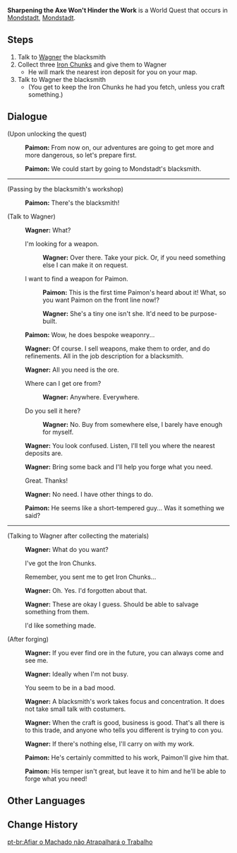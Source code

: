 {{Quest Infobox
|image         = World Quest Sharpening the Axe Won't Hinder the Work.png
|id            = 20503
|type          = World
|region        = Mondstadt
|area          = Starfell Valley
|summary       = The Traveler learns about ore and [[forging]] from [[Wagner]].
|requirement   = Complete [[Knights of Favonius (Quest)|Knights of Favonius]]
|startLocation = [[City of Mondstadt|Mondstadt]], [[Mondstadt]]
|other         = {{Card|Iron Chunk|3}}
|characters    = Paimon; Traveler; Wagner
|voiced        = yes
}}
'''Sharpening the Axe Won't Hinder the Work''' is a World Quest that occurs in [[City of Mondstadt|Mondstadt]], [[Mondstadt]].
==Steps==
# Talk to [[Wagner]] the blacksmith
# Collect three [[Iron Chunk]]s and give them to Wagner
#* He will mark the nearest iron deposit for you on your map.
# Talk to Wagner the blacksmith
#* (You get to keep the Iron Chunks he had you fetch, unless you craft something.)

==Dialogue==
{{Quest Description|[[Paimon]] believes in order to meet the adventures that are to come, it would be best to first make some preparations.}}
{{Dialogue start}}
;(Upon unlocking the quest)
:{{A|vo tips weapon paimon 06.ogg}} '''Paimon:''' From now on, our adventures are going to get more and more dangerous, so let's prepare first.
:{{A|vo tips weapon paimon 07.ogg}} '''Paimon:''' We could start by going to Mondstadt's blacksmith.

----

;(Passing by the blacksmith's workshop)
:{{A|vo tips weapon paimon 08.ogg}} '''Paimon:''' There's the blacksmith!

;(Talk to Wagner)
:{{A|vo tips weapon wagner 01.ogg}} '''Wagner:''' What?
:{{DIcon}} I'm looking for a weapon.
::{{A|vo tips weapon wagner 02a.ogg}} '''Wagner:''' Over there. Take your pick. Or, if you need something else I can make it on request.
:{{DIcon}} I want to find a weapon for Paimon.
::{{A|vo tips weapon paimon 01b.ogg}} '''Paimon:''' This is the first time Paimon's heard about it! What, so you want Paimon on the front line now!?
::{{A|vo tips weapon wagner 02b.ogg}} '''Wagner:''' She's a tiny one isn't she. It'd need to be purpose-built.
:{{A|vo tips weapon paimon 02.ogg}} '''Paimon:''' Wow, he does bespoke weaponry...
:{{A|vo tips weapon wagner 03.ogg}} '''Wagner:''' Of course. I sell weapons, make them to order, and do refinements. All in the job description for a blacksmith.
:{{A|vo tips weapon wagner 04.ogg}} '''Wagner:''' All you need is the ore.
:{{DIcon}} Where can I get ore from?
::{{A|vo tips weapon wagner 05a.ogg}} '''Wagner:''' Anywhere. Everywhere.
:{{DIcon}} Do you sell it here?
::{{A|vo tips weapon wagner 05b.ogg}} '''Wagner:''' No. Buy from somewhere else, I barely have enough for myself.
:{{A|vo tips weapon wagner 06.ogg}} '''Wagner:''' You look confused. Listen, I'll tell you where the nearest deposits are.
:{{A|vo tips weapon wagner 07.ogg}} '''Wagner:''' Bring some back and I'll help you forge what you need.
:{{DIcon}} Great. Thanks!
:{{A|vo tips weapon wagner 08.ogg}} '''Wagner:''' No need. I have other things to do.
:{{A|vo tips weapon paimon 03.ogg}} '''Paimon:''' He seems like a short-tempered guy... Was it something we said?

----

;(Talking to Wagner after collecting the materials)
:{{A|vo tips weapon wagner 09.ogg}} '''Wagner:''' What do you want?
:{{DIcon}} I've got the Iron Chunks.
:{{DIcon}} Remember, you sent me to get Iron Chunks...
:{{A|vo tips weapon wagner 10.ogg}} '''Wagner:''' Oh. Yes. I'd forgotten about that.
:{{A|vo tips weapon wagner 11.ogg}} '''Wagner:''' These are okay I guess. Should be able to salvage something from them.
:{{DIcon|Forging}} I'd like something made.

;(After forging)
:{{A|vo tips weapon wagner 12.ogg}} '''Wagner:''' If you ever find ore in the future, you can always come and see me.
:{{A|vo tips weapon wagner 13.ogg}} '''Wagner:''' Ideally when I'm not busy.
:{{DIcon}} You seem to be in a bad mood.
:{{A|vo tips weapon wagner 14.ogg}} '''Wagner:''' A blacksmith's work takes focus and concentration. It does not take small talk with costumers.
:{{A|vo tips weapon wagner 15.ogg}} '''Wagner:''' When the craft is good, business is good. That's all there is to this trade, and anyone who tells you different is trying to con you.
:{{A|vo tips weapon wagner 16.ogg}} '''Wagner:''' If there's nothing else, I'll carry on with my work.
:{{A|vo tips weapon paimon 04.ogg}} '''Paimon:''' He's certainly committed to his work, Paimon'll give him that.
:{{A|vo tips weapon paimon 05.ogg}} '''Paimon:''' His temper isn't great, but leave it to him and he'll be able to forge what you need!
{{Dialogue end}}

==Other Languages==
{{Other Languages
|en      = Sharpening the Axe Won't Hinder the Work
|zhs     = 磨刀不误砍柴工
|zhs_rm  = Mó Dāo Bù Wù Kǎn Chái Gōng
|zht     = 磨刀不誤砍柴工
|zht_rm  = Mó Dāo Bù Wù Kǎn Chái Gōng
|zh_tl   = Sharpening the Axe Won't Hinder the Work of Chopping the Wood
|ja      = 準備が大事
|ja_rm   = Junbi ga Daiji
|ja_tl   = Preparations are Important
|ko      = 유비무환
|ko_rm   = 
|ko_tl   = 
|es      = Una buena preparación es primordial
|es_tl   = A Good Preparation Is Essential
|fr      = Préparatifs
|fr_tl   = Preparations
|ru      = Хорошая подготовка - ключ к успеху
|ru_tl   = 
|th      = การลับขวานไม่ได้กระทบงาน
|th_rm   = 
|th_tl   = 
|vi      = Đi Chơi Không Quên Nhiệm Vụ
|vi_tl   = 
|de      = Vorbereitung ist der halbe Weg
|de_tl   = Preparation Is Half of the Work
|id      = Mengasah Peralatan Tak Akan Menghambat Pekerjaan
|id_tl   = Sharpening the Tool Won't Hinder the Work
|pt      = Afiar o Machado não Atrapalhará o Trabalho
|pt_tl   = Sharpening the Axe Won't Disturb the Work
}}

==Change History==
{{Change History|1.0}}
[[pt-br:Afiar o Machado não Atrapalhará o Trabalho]]